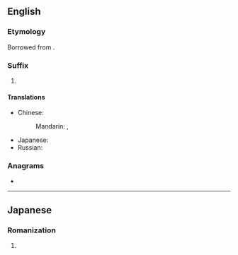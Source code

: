{{also|sama|samá|samā|sama'}}
==English==

===Etymology===
Borrowed from {{bor|en|ja|さま|tr=sama}}.

===Suffix===
{{en-suffix}}

# {{lb|en|anime and manga fandom}} {{non-gloss definition|Appended to a person's name or nickname to convey honour and respect.}}

====Translations====
{{trans-top|nominal affix indicating respect}}
* Chinese:
*: Mandarin: {{t+|cmn|樣|sc=Hani}}, {{t+|cmn|样|tr=-yàng|sc=Hani}}
{{trans-mid}}
* Japanese: {{t+|ja|様|tr=-sama}}
* Russian: {{t|ru|-сама}}
{{trans-bottom}}

===Anagrams===
* {{anagrams|en|a=aams|AAMS|AAMs|AMSA|Maas|Masa|aams|amas|maas|masa}}

----

==Japanese==

===Romanization===
{{ja-romaji}}

# {{ja-romanization of|さま}}